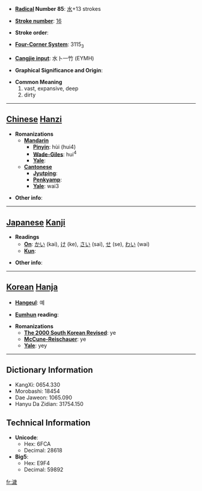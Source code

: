 * '''[[Wiktionary:Chinese radical index| Radical]] Number 85''': [[Wiktionary:Chinese radical index 水|水]]+13 strokes

* '''[[Wiktionary:Chinese total strokes index|Stroke number]]''': [[Wiktionary:Chinese total strokes index 16|16]]

* '''Stroke order''': 

* '''[[Wiktionary:Chinese four corner index|Four-Corner System]]''': 3115<sub>3</sub>

* '''[[Wiktionary:Chinese Cangjie index|Cangjie input]]''': 水卜一竹 (EYMH)

* '''Graphical Significance and Origin''': 

* '''Common Meaning'''
*#vast, expansive, deep
*# dirty


----

== [[Chinese]] [[Hanzi]] ==

* '''Romanizations'''
** '''[[Mandarin]]'''
*** '''[[Pinyin]]''': hùi (hui4)
*** '''[[Wade-Giles]]''': hui<sup>4</sup>
*** '''[[Yale]]''': 
** '''[[Cantonese]]'''
*** '''[[Jyutping]]''':
*** '''[[Penkyamp]]''': 
*** '''[[Yale]]''': wai3

* '''Other info''': 

----

== [[Japanese]] [[Kanji]] ==

* '''Readings'''
** '''[[On]]''': [[かい]] (kai), [[け]] (ke), [[さい]] (sai), [[せ]] (se), [[わい]] (wai)
** '''[[Kun]]''': 

* '''Other info''':  

----

== [[Korean]] [[Hanja]] ==

* '''[[Hangeul]]''': 예

* '''[[Eumhun]] reading''': 

* '''Romanizations'''
** '''[[The 2000 South Korean Revised Romanization|The 2000 South Korean Revised]]''': ye
** '''[[McCune-Reischauer]]''': ye
** '''[[Yale]]''': yey

----

== Dictionary Information ==

* KangXi: 0654.330
* Morobashi: 18454
* Dae Jaweon: 1065.090
* Hanyu Da Zidian: 31754.150

== Technical Information ==

* '''Unicode''':
** Hex: 6FCA
** Decimal: 28618
* '''Big5''':
** Hex: E9F4
** Decimal: 59892

[[fr:濊]]